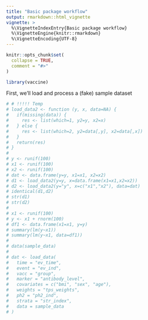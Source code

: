 ```yaml
---
title: "Basic package workflow"
output: rmarkdown::html_vignette
vignette: >
  %\VignetteIndexEntry{Basic package workflow}
  %\VignetteEngine{knitr::rmarkdown}
  %\VignetteEncoding{UTF-8}
---
```


```r
knitr::opts_chunk$set(
  collapse = TRUE,
  comment = "#>"
)
```

```r
library(vaccine)
```

First, we'll load and process a (fake) sample dataset

```r

# # !!!!! Temp
# load_data2 <- function (y, x, data=NA) {
#   if(missing(data)) {
#     res <- list(which=1, y2=y, x2=x)
#   } else {
#     res <- list(which=2, y2=data[,y], x2=data[,x])
#   }
#   return(res)
# }
# 
# y <- runif(100)
# x1 <- runif(100)
# x2 <- runif(100)
# dat <- data.frame(y=y, x1=x1, x2=x2)
# d1 <- load_data2(y=y, x=data.frame(x1=x1,x2=x2))
# d2 <- load_data2(y="y", x=c("x1","x2"), data=dat)
# identical(d1,d2)
# str(d1)
# str(d2)
# 
# x1 <- runif(100)
# y <- x1 + rnorm(100)
# df1 <- data.frame(x1=x1, y=y)
# summary(lm(y~x1))
# summary(lm(y~x1, data=df1))
# 
# data(sample_data)
# 
# dat <- load_data(
#   time = "ev_time",
#   event = "ev_ind",
#   vacc = "group",
#   marker = "antibody_level",
#   covariates = c("bmi", "sex", "age"),
#   weights = "tps_weights",
#   ph2 = "ph2_ind",
#   strata = "str_index",
#   data = sample_data
# )

```
